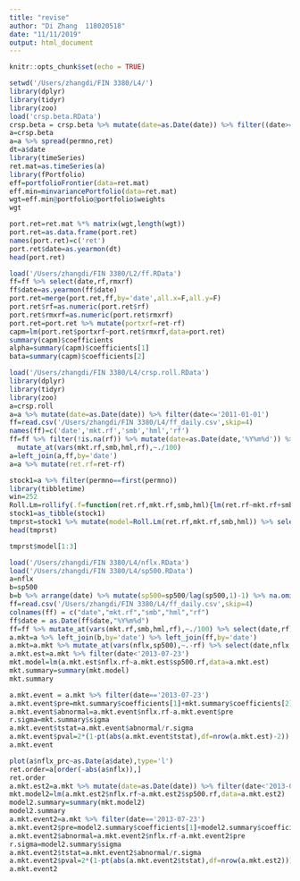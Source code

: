 ```yaml
---
title: "revise"
author: "Di Zhang  118020518"
date: "11/11/2019"
output: html_document
---
```


```r
knitr::opts_chunk$set(echo = TRUE)
```

```r
setwd('/Users/zhangdi/FIN 3380/L4/')
library(dplyr)
library(tidyr)
library(zoo)
load('crsp.beta.RData')
crsp.beta = crsp.beta %>% mutate(date=as.Date(date)) %>% filter((date>='2008-01-01')&(date<'2011-01-01'))
a=crsp.beta
a=a %>% spread(permno,ret)
dt=a$date
library(timeSeries)
ret.mat=as.timeSeries(a)
library(fPortfolio)
eff=portfolioFrontier(data=ret.mat)
eff.min=minvariancePortfolio(data=ret.mat)
wgt=eff.min@portfolio@portfolio$weights
wgt
```

```r
port.ret=ret.mat %*% matrix(wgt,length(wgt))
port.ret=as.data.frame(port.ret)
names(port.ret)=c('ret')
port.ret$date=as.yearmon(dt)
head(port.ret)
```

```r
load('/Users/zhangdi/FIN 3380/L2/ff.RData')
ff=ff %>% select(date,rf,rmxrf)
ff$date=as.yearmon(ff$date)
port.ret=merge(port.ret,ff,by='date',all.x=F,all.y=F)
port.ret$rf=as.numeric(port.ret$rf)
port.ret$rmxrf=as.numeric(port.ret$rmxrf)
port.ret=port.ret %>% mutate(portxrf=ret-rf)
capm=lm(port.ret$portxrf~port.ret$rmxrf,data=port.ret)
summary(capm)$coefficients
alpha=summary(capm)$coefficients[1]
bata=summary(capm)$coefficients[2]
```

```r
load('/Users/zhangdi/FIN 3380/L4/crsp.roll.RData')
library(dplyr)
library(tidyr)
library(zoo)
a=crsp.roll
a=a %>% mutate(date=as.Date(date)) %>% filter(date<='2011-01-01')
ff=read.csv('/Users/zhangdi/FIN 3380/L4/ff_daily.csv',skip=4)
names(ff)=c('date','mkt.rf','smb','hml','rf')
ff=ff %>% filter(!is.na(rf)) %>% mutate(date=as.Date(date,'%Y%m%d')) %>% 
  mutate_at(vars(mkt.rf,smb,hml,rf),~./100)
a=left_join(a,ff,by='date')
a=a %>% mutate(ret.rf=ret-rf)

stock1=a %>% filter(permno==first(permno))
library(tibbletime)
win=252
Roll.Lm=rollify(.f=function(ret.rf,mkt.rf,smb,hml){lm(ret.rf~mkt.rf+smb+hml)},window=win,unlist=FALSE)
stock1=as_tibble(stock1)
tmprst=stock1 %>% mutate(model=Roll.Lm(ret.rf,mkt.rf,smb,hml)) %>% select(date,model) %>% slice(-1:-251)
head(tmprst)

tmprst$model[1:3]
```

```r
load('/Users/zhangdi/FIN 3380/L4/nflx.RData')
load('/Users/zhangdi/FIN 3380/L4/sp500.RData')
a=nflx
b=sp500
b=b %>% arrange(date) %>% mutate(sp500=sp500/lag(sp500,1)-1) %>% na.omit()
ff=read.csv('/Users/zhangdi/FIN 3380/L4/ff_daily.csv',skip=4)
colnames(ff) = c("date","mkt.rf","smb","hml","rf")
ff$date = as.Date(ff$date,"%Y%m%d")
ff=ff %>% mutate_at(vars(mkt.rf,smb,hml,rf),~./100) %>% select(date,rf) %>% filter((date>='2012-07-23')&(date<='2013-07-23'))
a.mkt=a %>% left_join(b,by='date') %>% left_join(ff,by='date')
a.mkt=a.mkt %>% mutate_at(vars(nflx,sp500),~.-rf) %>% select(date,nflx,sp500) %>% rename_at(vars(nflx,sp500),~paste0(.,'.rf'))
a.mkt.est=a.mkt %>% filter(date<'2013-07-23')
mkt.model=lm(a.mkt.est$nflx.rf~a.mkt.est$sp500.rf,data=a.mkt.est)
mkt.summary=summary(mkt.model)
mkt.summary
```

```r
a.mkt.event = a.mkt %>% filter(date=='2013-07-23')
a.mkt.event$pre=mkt.summary$coefficients[1]+mkt.summary$coefficients[2]*a.mkt.event$sp500.rf
a.mkt.event$abnormal=a.mkt.event$nflx.rf-a.mkt.event$pre
r.sigma=mkt.summary$sigma
a.mkt.event$tstat=a.mkt.event$abnormal/r.sigma
a.mkt.event$pval=2*(1-pt(abs(a.mkt.event$tstat),df=nrow(a.mkt.est)-2))
a.mkt.event
```

```r
plot(a$nflx_prc~as.Date(a$date),type='l')
ret.order=a[order(-abs(a$nflx)),]
ret.order
a.mkt.est2=a.mkt %>% mutate(date=as.Date(date)) %>% filter(date<'2013-07-23' & abs(nflx.rf)<quantile(abs(nflx.rf),probs=0.99,type=3))
mkt.model2=lm(a.mkt.est2$nflx.rf~a.mkt.est2$sp500.rf,data=a.mkt.est2)
model2.summary=summary(mkt.model2)
model2.summary
a.mkt.event2=a.mkt %>% filter(date=='2013-07-23') 
a.mkt.event2$pre=model2.summary$coefficients[1]+model2.summary$coefficients[2]*a.mkt.event2$sp500.rf
a.mkt.event2$abnormal=a.mkt.event2$nflx.rf-a.mkt.event2$pre
r.sigma=model2.summary$sigma
a.mkt.event2$tstat=a.mkt.event2$abnormal/r.sigma
a.mkt.event2$pval=2*(1-pt(abs(a.mkt.event2$tstat),df=nrow(a.mkt.est2)))
a.mkt.event2
```

